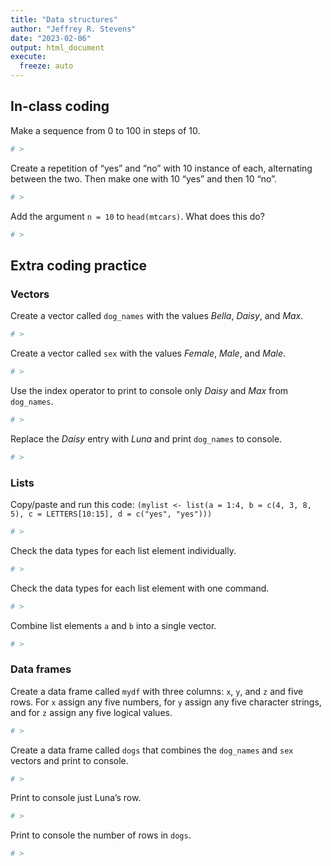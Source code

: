 ```yaml
---
title: "Data structures"
author: "Jeffrey R. Stevens"
date: "2023-02-06"
output: html_document
execute:
  freeze: auto
---
```


## In-class coding

Make a sequence from 0 to 100 in steps of 10.
```r
# >
```

Create a repetition of “yes” and “no” with 10 instance of each, alternating between the two. Then make one with 10 "yes" and then 10 "no".
```r
# >
```


Add the argument `n = 10` to `head(mtcars)`. What does this do?
```r
# >
```


## Extra coding practice

### Vectors

Create a vector called  `dog_names` with the values _Bella_, _Daisy_, and _Max_.
```r
# >
```

Create a vector called `sex` with the values _Female_, _Male_, and _Male_.
```r
# >
```

Use the index operator to print to console only _Daisy_ and _Max_ from `dog_names`.
```r
# >
```

Replace the _Daisy_ entry with _Luna_ and print `dog_names` to console.
```r
# >
```


### Lists

Copy/paste and run this code: `(mylist <- list(a = 1:4, b = c(4, 3, 8, 5), c = LETTERS[10:15], d = c("yes", "yes")))`

```r
# >
```

Check the data types for each list element individually.
```r
# >
```

Check the data types for each list element with one command.
```r
# >
```

Combine list elements `a` and `b` into a single vector.
```r
# >
```

### Data frames

Create a data frame called `mydf` with three columns: `x`, `y`, and `z` and five rows. For `x` assign any five numbers, for `y` assign any five character strings, and for `z` assign any five logical values.
```r
# >
```

Create a data frame called `dogs` that combines the `dog_names` and `sex` vectors and print to console.
```r
# >
```

Print to console just Luna's row.
```r
# >
```

Print to console the number of rows in `dogs`.
```r
# >
```

